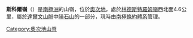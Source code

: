 {{coord|79|39|S|155|53|E|display=title}}

'''斯科爾嶺'''（{{lang-en|Score Ridge}}）是[[南極洲|南極洲]]的山嶺，位於[[奧次地|奧次地]]，處於[[林德斯特羅姆嶺|林德斯特羅姆嶺]]西北面4.6公里，屬於[[達爾文山脈|達爾文山脈]]中[[隕石山|隕石山]]的一部分，現時由[[南極條約體系|南極條約體系]]管理。

{{DEFAULTSORT:Score Ridge}}
[[Category:奧次地山脊|Category:奧次地山脊]]


{{OatesLand-geo-stub}}